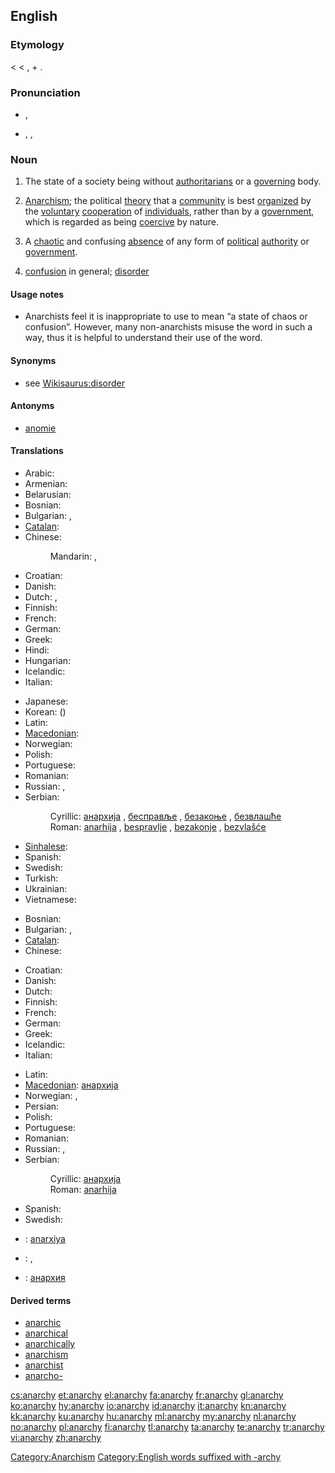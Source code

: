 ==English==
{{wikipedia}}

===Etymology===
{{etyl|NL.}} {{term|anarchia|lang=la}} < {{etyl|grc|en}} {{term|lang=grc|ἀναρχία|tr=anarchía}} < {{term|ἀν-|lang=grc|tr=an-||not}}, + {{term|lang=grc|ἀρχή|tr=arjé||power, authority}}.

===Pronunciation===
* {{a|UK}} {{IPA|/ˈænəki/}}, {{SAMPA|/"{n@ki/}}
* {{a|US}} {{enPR|ănʹär-kē}}, {{IPA|/ˈænɑɹki/}}, {{SAMPA|/"{nAr\ki/}}

===Noun===
{{en-noun|anarchies|-}}

# {{uncountable}} The state of a society being without [[authoritarians]] or a [[govern]]ing body.
# {{uncountable}} [[anarchism|Anarchism]]; the political [[theory]] that a [[community]] is best [[organize|organized]] by the [[voluntary]] [[cooperation]] of [[individual]]s, rather than by a [[government]], which is regarded as being [[coercive]] by nature.
# {{countable}} A [[chaotic]] and confusing [[absence]] of any form of [[political]] [[authority]] or [[government]].
# [[confusion]] in general; [[disorder]]

====Usage notes====
* {{sense|confusion or misunderstanding in general}} Anarchists feel it is inappropriate to use {{term|anarchy}} to mean “a state of chaos or confusion”. However, many non-anarchists misuse the word in such a way, thus it is helpful to understand their use of the word.

{{seeCites}}

====Synonyms====
* see [[Wikisaurus:disorder]]

====Antonyms====
* [[anomie]]

====Translations====
{{trans-top|absence of any form of political authority or government}}
* Arabic: {{t|ar|فوضى|f|tr=fawDaa|sc=Arab}}
* Armenian: {{t|hy|անիշխանություն|tr=anišxanutʻyun}}
* Belarusian: {{t|be|анархія|f|tr=anárxija|sc=Cyrl}}
* Bosnian: {{t-|bs|anarhija|f}}
* Bulgarian: {{t+|bg|анархия|f|tr=anárhija|sc=Cyrl}},  {{t|bg|безвластие|n|tr=bezvlástie|sc=Cyrl}}
* [[Catalan]]: {{t-|ca|anarquia|f}}
* Chinese:
*: Mandarin: {{t|zh|無政府狀態|sc=Hani}}, {{t|zh|无政府状态|tr=wúzhèngfǔ zhuàngtài|sc=Hani}}
* Croatian: {{t-|hr|anarhija|f}}
* Danish: {{t+|da|anarki|n}}
* Dutch: {{t+|nl|anarchie|f}},  {{t|nl|regeringsloosheid|f}}
* Finnish: {{t+|fi|anarkia}}
* French: {{t+|fr|anarchie|f}}
* German: {{t+|de|Anarchie|f}}
* Greek: {{t+|el|αναρχία|f|tr=anarchía}}
* Hindi: {{t|hi|अराजकता|tr=arājakatā|sc=Deva}}
* Hungarian: {{t|hu|anarchia}}
* Icelandic: {{t-|is|stjórnleysi|n}}
* Italian: {{t+|it|anarchia|f}}
{{trans-mid}}
* Japanese: {{t|ja|無政府状態|tr=むせいふじょうたい, museifu jōtai|sc=Jpan}}
* Korean: {{t|ko|무정부 상태|tr=mujeongbu sangtae|sc=Kore}} ({{t|ko|無政府狀態|sc=Kore}})
* Latin: {{t-|la|anarchia|f}}
* [[Macedonian]]: {{t|mk|анархија|f|tr=anárhija|sc=Cyrl}}
* Norwegian: {{t+|no|anarki|n}}
* Polish: {{t+|pl|anarchia}}
* Portuguese: {{t+|pt|anarquia|f}}
* Romanian: {{t-|ro|anarhie}}
* Russian: {{t+|ru|анархия|f|tr=anárxija}}, {{t|ru|безвластие|n|tr=bezvlástije|sc=Cyrl}}
* Serbian:
*: Cyrillic: [[анархија]] {{f}}, [[бесправље]] {{n}}, [[безакоње]] {{n}}, [[безвлашће]] {{n}}
*: Roman: [[anarhija]] {{f}}, [[bespravlje]] {{n}}, [[bezakonje]] {{n}}, [[bezvlašće]] {{n}}
* [[Sinhalese]]: {{t|si|අරාජික|sc=Sinh}}
* Spanish: {{t+|es|anarquía|f}}
* Swedish: {{t+|sv|anarki|c}}
* Turkish: {{t+|tr|anarşi}}
* Ukrainian: {{t|uk|анархія|f|tr=anárxija|sc=Cyrl}}
* Vietnamese: {{t|vi|tình trạng vô chính phủ}}
{{trans-bottom}}

{{trans-top|political disorder and confusion}}
* Bosnian: {{t-|bs|anarhija|f}}
* Bulgarian: {{t+|bg|анархия|f|tr=anárhija|sc=Cyrl}},  {{t|bg|безредие|n|tr=bezrédie|sc=Cyrl}}
* [[Catalan]]: {{t-|ca|anarquia|f}}
* Chinese:
*: {{trreq|zh}}
* Croatian: {{t-|hr|anarhija|f}}
* Danish: {{t+|da|anarki|n}}
* Dutch: {{t+|nl|anarchie|f}}
* Finnish: {{t+|fi|anarkia}}
* French: {{t+|fr|anarchie|f}}
* German: {{t+|de|Anarchie|f}}
* Greek: {{t+|el|αναρχία|f|tr=anarchía}}
* Icelandic: {{t-|is|stjórnleysi|n}}
* Italian: {{t+|it|anarchia|f}}
{{trans-mid}}
* Latin: {{t-|la|anarchia|f}}
* [[Macedonian]]: [[анархија]] {{f}}
* Norwegian: {{t+|no|anarki|n}}, {{t|no|vanstyre|n}}
* Persian: {{fa-Arab|[[هرج و مرج]]}}
* Polish: {{t+|pl|anarchia}}
* Portuguese: {{t+|pt|anarquia|f}}
* Romanian: {{t-|ro|anarhie}}
* Russian: {{t+|ru|анархия|f|tr=anárxija}}, {{t|ru|безвластие|n|tr=bezvlástije|sc=Cyrl}}
* Serbian:
*: Cyrillic: [[анархија]] {{f}}
*: Roman: [[anarhija]] {{f}}
* Spanish: {{t+|es|anarquía|f}}
* Swedish: {{t+|sv|anarki|c}}
{{trans-bottom}}

{{checktrans-top}}
* {{ttbc|az}}: [[anarxiya]]
* {{ttbc|eo}}: {{t|eo|anarkio|xs=Esperanto}}, {{t-|eo|anarĥio|xs=Esperanto}}
{{trans-mid}}
* {{ttbc|ky}}: [[анархия]]
{{trans-bottom}}

====Derived terms====
* [[anarchic]]
* [[anarchical]]
* [[anarchically]]
* [[anarchism]]
* [[anarchist]]
* [[anarcho-]]

[[Category:Anarchism]]
[[Category:English words suffixed with -archy]]

[[cs:anarchy]]
[[et:anarchy]]
[[el:anarchy]]
[[fa:anarchy]]
[[fr:anarchy]]
[[gl:anarchy]]
[[ko:anarchy]]
[[hy:anarchy]]
[[io:anarchy]]
[[id:anarchy]]
[[it:anarchy]]
[[kn:anarchy]]
[[kk:anarchy]]
[[ku:anarchy]]
[[hu:anarchy]]
[[ml:anarchy]]
[[my:anarchy]]
[[nl:anarchy]]
[[no:anarchy]]
[[pl:anarchy]]
[[fi:anarchy]]
[[tl:anarchy]]
[[ta:anarchy]]
[[te:anarchy]]
[[tr:anarchy]]
[[vi:anarchy]]
[[zh:anarchy]]